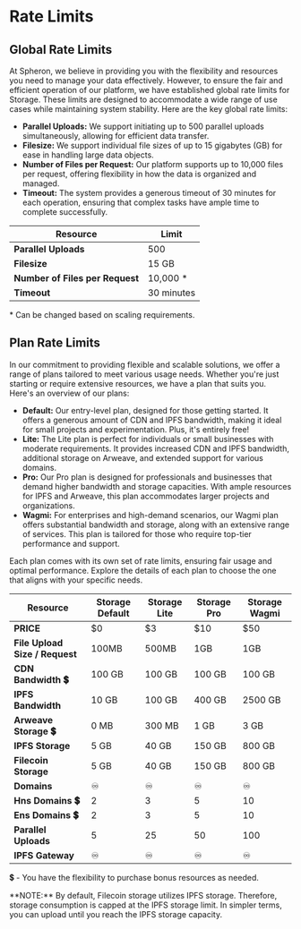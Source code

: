 
# Rate Limits

## Global Rate Limits

At Spheron, we believe in providing you with the flexibility and resources you need to manage your data effectively.
However, to ensure the fair and efficient operation of our platform, we have established global rate limits for Storage.
These limits are designed to accommodate a wide range of use cases while maintaining system stability.
Here are the key global rate limits:

- **Parallel Uploads:** We support initiating up to 500 parallel uploads simultaneously, allowing for efficient data transfer.
- **Filesize:** We support individual file sizes of up to 15 gigabytes (GB) for ease in handling large data objects.
- **Number of Files per Request:** Our platform supports up to 10,000 files per request, offering flexibility in how the data is organized and managed.
- **Timeout:** The system provides a generous timeout of 30 minutes for each operation, ensuring that complex tasks have ample time to complete successfully.

| **Resource**                    | **Limit**  |
| ------------------------------- | ---------- |
| **Parallel Uploads**            | 500        |
| **Filesize**                    | 15 GB      |
| **Number of Files per Request** | 10,000 \*  |
| **Timeout**                     | 30 minutes |

\* Can be changed based on scaling requirements.

## Plan Rate Limits

In our commitment to providing flexible and scalable solutions, we offer a range of plans tailored to meet various usage needs. Whether you're just starting or require extensive resources, we have a plan that suits you. Here's an overview of our plans:

- **Default:** Our entry-level plan, designed for those getting started. It offers a generous amount of CDN and IPFS bandwidth, making it ideal for small projects and experimentation. Plus, it's entirely free!
- **Lite:** The Lite plan is perfect for individuals or small businesses with moderate requirements. It provides increased CDN and IPFS bandwidth, additional storage on Arweave, and extended support for various domains.
- **Pro:** Our Pro plan is designed for professionals and businesses that demand higher bandwidth and storage capacities. With ample resources for IPFS and Arweave, this plan accommodates larger projects and organizations.
- **Wagmi:** For enterprises and high-demand scenarios, our Wagmi plan offers substantial bandwidth and storage, along with an extensive range of services. This plan is tailored for those who require top-tier performance and support.

Each plan comes with its own set of rate limits, ensuring fair usage and optimal performance. Explore the details of each plan to choose the one that aligns with your specific needs.

| **Resource**                   | **Storage Default** | **Storage Lite** | **Storage Pro** | **Storage Wagmi** |
| ------------------------------ | ------------------- | ---------------- | --------------- | ----------------- |
| **PRICE**                      | $0                  | $3               | $10             | $50               |
| **File Upload Size / Request** | 100MB               | 500MB            | 1GB             | 1GB               |
| **CDN Bandwidth 💲**           | 100 GB              | 100 GB           | 100 GB          | 100 GB            |
| **IPFS Bandwidth**             | 10 GB               | 100 GB           | 400 GB          | 2500 GB           |
| **Arweave Storage 💲**         | 0 MB                | 300 MB           | 1 GB            | 3 GB              |
| **IPFS Storage**               | 5 GB                | 40 GB            | 150 GB          | 800 GB            |
| **Filecoin Storage**           | 5 GB                | 40 GB            | 150 GB          | 800 GB            |
| **Domains**                    | ♾️                  | ♾️               | ♾️              | ♾️                |
| **Hns Domains 💲**             | 2                   | 3                | 5               | 10                |
| **Ens Domains 💲**             | 2                   | 3                | 5               | 10                |
| **Parallel Uploads**           | 5                   | 25               | 50              | 100               |
| **IPFS Gateway**               | ♾️                  | ♾️               | ♾️              | ♾️                |

💲 - You have the flexibility to purchase bonus resources as needed.

<Callout type="info">
  **NOTE:** By default, Filecoin storage utilizes IPFS storage. Therefore,
  storage consumption is capped at the IPFS storage limit. In simpler terms, you
  can upload until you reach the IPFS storage capacity.
</Callout>
